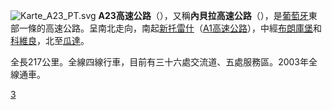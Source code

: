 [[File:Karte_A23_PT.svg|right]]
'''A23高速公路'''（{{lang-pt|A23}}），又稱'''內貝拉高速公路'''（{{lang|pt|Auto-Estrada da Beira Interior}}），是[[葡萄牙|葡萄牙]]東部一條的高速公路。呈南北走向，南起[[新托雷什|新托雷什]]（[[A1高速公路_(葡萄牙)|A1高速公路]]），中經[[布朗庫堡|布朗庫堡]]和[[科維良|科維良]]，北至[[瓜達|瓜達]]。

全長217公里。全線四線行車，目前有三十六處交流道、五處服務區。2003年全線通車。
{{葡萄牙高速公路}}
[[Category:葡萄牙高速公路|3]]